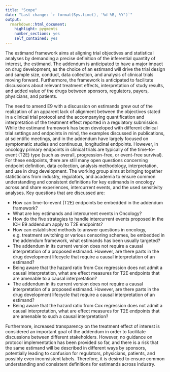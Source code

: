 ```yaml
---
title: "Scope"
date: "Last change: `r format(Sys.time(), '%d %B, %Y')`"
output: 
  rmarkdown::html_document:
    highlight: pygments
    number_sections: yes
    self_contained: yes
---
```


The estimand framework aims at aligning trial objectives and statistical analyses by demanding a precise definition of the inferential quantity of interest, the estimand. The addendum is anticipated to have a major impact on drug development, as the choice of an estimand will drive the trial design and sample size, conduct, data collection, and analysis of clinical trials moving forward. Furthermore, the framework is anticipated to facilitate discussions about relevant treatment effects, interpretation of study results, and added value of the drugs between sponsors, regulators, payers, physicians, and patients.

The need to amend E9 with a discussion on estimands grew out of the realization of an apparent lack of alignment between the objectives stated in a clinical trial protocol and the accompanying quantification and interpretation of the treatment effect reported in a regulatory submission. While the estimand framework has been developed with different clinical trial settings and endpoints in mind, the examples discussed in publications, at scientific meetings, and in the addendum have largely focused on symptomatic studies and continuous, longitudinal endpoints. However, in oncology primary endpoints in clinical trials are typically of the time-to-event (T2E) type (such as overall, progression-free, or event-free survival). For these endpoints, there are still many open questions concerning endpoint definition, data collection, analysis methodology, interpretation, and use in drug development. The working group aims at bringing together statisticians from industry, regulators, and academia to ensure common understanding and consistent definitions for key estimands in oncology across and share experiences, intercurrent events, and the used sensitivity analyses. Key questions that are discussed are:

-   How can time-to-event (T2E) endpoints be embedded in the addendum framework?
-   What are key estimands and intercurrent events in Oncology?
-   How do the five strategies to handle intercurrent events proposed in the ICH E9 addendum apply to T2E endpoints?
-   How can established methods to answer questions in oncology, e.g. treatment switching or various censoring schemes, be embedded in the addendum framework, what estimands has been usually targeted?
-   The addendum in its current version does not require a causal interpretation of a proposed estimand. However, are there parts in the drug development lifecycle that require a causal interpretation of an estimand?
-   Being aware that the hazard ratio from Cox regression does not admit a causal interpretation, what are effect measures for T2E endpoints that are amenable to a causal interpretation?
-   The addendum in its current version does not require a causal interpretation of a proposed estimand. However, are there parts in the drug development lifecycle that require a causal interpretation of an estimand?
-   Being aware that the hazard ratio from Cox regression does not admit a causal interpretation, what are effect measures for T2E endpoints that are amenable to such a causal interpretation?

Furthermore, increased transparency on the treatment effect of interest is considered an important goal of the addendum in order to facilitate discussions between different stakeholders. However, no guidance on protocol implementation has been provided so far, and there is a risk that the same estimand will be described in different ways by sponsors, potentially leading to confusion for regulators, physicians, patients, and possibly even inconsistent labels. Therefore, it is desired to ensure common understanding and consistent definitions for estimands across industry.
